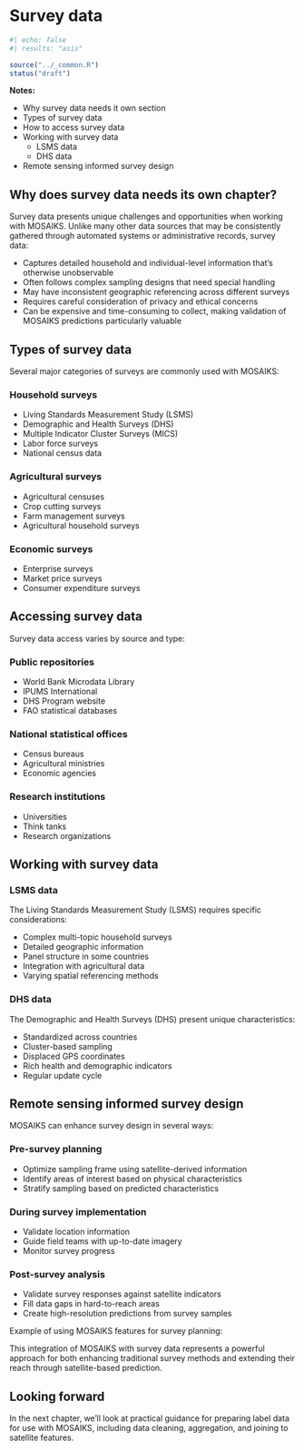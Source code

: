 # Survey data {#sec-labels-survey}

```r
#| echo: false
#| results: "asis"

source("../_common.R")
status("draft")
```

**Notes:**

- Why survey data needs it own section
- Types of survey data
- How to access survey data
- Working with survey data
    - LSMS data
    - DHS data
- Remote sensing informed survey design

## Why does survey data needs its own chapter?

Survey data presents unique challenges and opportunities when working with MOSAIKS. Unlike many other data sources that may be consistently gathered through automated systems or administrative records, survey data:

- Captures detailed household and individual-level information that's otherwise unobservable
- Often follows complex sampling designs that need special handling
- May have inconsistent geographic referencing across different surveys
- Requires careful consideration of privacy and ethical concerns
- Can be expensive and time-consuming to collect, making validation of MOSAIKS predictions particularly valuable

## Types of survey data

Several major categories of surveys are commonly used with MOSAIKS:

### Household surveys

- Living Standards Measurement Study (LSMS)
- Demographic and Health Surveys (DHS)
- Multiple Indicator Cluster Surveys (MICS)
- Labor force surveys
- National census data

### Agricultural surveys

- Agricultural censuses
- Crop cutting surveys
- Farm management surveys
- Agricultural household surveys

### Economic surveys

- Enterprise surveys
- Market price surveys
- Consumer expenditure surveys

## Accessing survey data

Survey data access varies by source and type:

### Public repositories

- World Bank Microdata Library
- IPUMS International
- DHS Program website
- FAO statistical databases

### National statistical offices

- Census bureaus
- Agricultural ministries
- Economic agencies

### Research institutions

- Universities
- Think tanks
- Research organizations

## Working with survey data

### LSMS data

The Living Standards Measurement Study (LSMS) requires specific considerations:

- Complex multi-topic household surveys
- Detailed geographic information
- Panel structure in some countries
- Integration with agricultural data
- Varying spatial referencing methods

### DHS data

The Demographic and Health Surveys (DHS) present unique characteristics:

- Standardized across countries
- Cluster-based sampling
- Displaced GPS coordinates
- Rich health and demographic indicators
- Regular update cycle

## Remote sensing informed survey design

MOSAIKS can enhance survey design in several ways:

### Pre-survey planning

- Optimize sampling frame using satellite-derived information
- Identify areas of interest based on physical characteristics
- Stratify sampling based on predicted characteristics

### During survey implementation

- Validate location information
- Guide field teams with up-to-date imagery
- Monitor survey progress

### Post-survey analysis

- Validate survey responses against satellite indicators
- Fill data gaps in hard-to-reach areas
- Create high-resolution predictions from survey samples

Example of using MOSAIKS features for survey planning:

This integration of MOSAIKS with survey data represents a powerful approach for both enhancing traditional survey methods and extending their reach through satellite-based prediction.

::: {.callout-note}
# Looking forward

In the next chapter, we'll look at practical guidance for preparing label data for use with MOSAIKS, including data cleaning, aggregation, and joining to satellite features.
:::
